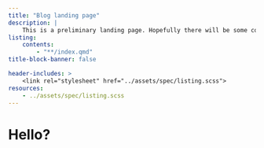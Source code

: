 ```yaml
---
title: "Blog landing page"
description: |
    This is a preliminary landing page. Hopefully there will be some content here soon!
listing:
    contents:
        - "**/index.qmd"
title-block-banner: false

header-includes: >
    <link rel="stylesheet" href="../assets/spec/listing.scss">
resources:
    - ../assets/spec/listing.scss
---
```


# Hello?